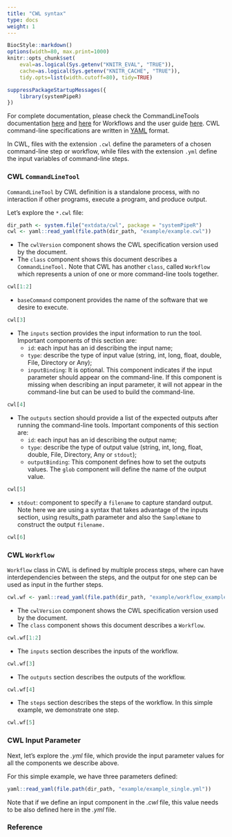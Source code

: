 ```yaml
---
title: "CWL syntax" 
type: docs
weight: 1
---
```


```r
BiocStyle::markdown()
options(width=80, max.print=1000)
knitr::opts_chunk$set(
    eval=as.logical(Sys.getenv("KNITR_EVAL", "TRUE")),
    cache=as.logical(Sys.getenv("KNITR_CACHE", "TRUE")), 
    tidy.opts=list(width.cutoff=80), tidy=TRUE)
```

```r
suppressPackageStartupMessages({
    library(systemPipeR)
})
```

For complete documentation, please check the CommandLineTools documentation [here](https://www.commonwl.org/v1.2/CommandLineTool.html) 
and [here](https://www.commonwl.org/v1.2/Workflow.html) for Workflows and the user guide [here](https://www.commonwl.org/user_guide/). 
CWL command-line specifications are written in [YAML](http://yaml.org/) format.

In CWL, files with the extension `.cwl` define the parameters of a chosen 
command-line step or workflow, while files with the extension `.yml` define 
the input variables of command-line steps. 

### CWL `CommandLineTool`

`CommandLineTool` by CWL definition is a standalone process, with no interaction 
if other programs, execute a program, and produce output. 

Let's explore the `*.cwl` file: 

```r
dir_path <- system.file("extdata/cwl", package = "systemPipeR")
cwl <- yaml::read_yaml(file.path(dir_path, "example/example.cwl"))
```

- The `cwlVersion` component shows the CWL specification version used by the document. 
- The `class` component shows this document describes a `CommandLineTool.`
Note that CWL has another `class`, called `Workflow` which represents a union of one 
or more command-line tools together. 

```r
cwl[1:2]
```

- `baseCommand` component provides the name of the software that we desire to execute.

```r
cwl[3]
```

- The `inputs` section provides the input information to run the tool. Important 
components of this section are: 
    - `id`: each input has an id describing the input name;
    - `type`: describe the type of input value (string, int, long, float, double, 
    File, Directory or Any);
    - `inputBinding`: It is optional. This component indicates if the input 
    parameter should appear on the command-line. If this component is missing 
    when describing an input parameter, it will not appear in the command-line 
    but can be used to build the command-line.

```r
cwl[4]
```

- The `outputs` section should provide a list of the expected outputs after running the command-line tools. Important 
components of this section are: 
    - `id`: each input has an id describing the output name;
    - `type`: describe the type of output value (string, int, long, float, double, 
    File, Directory, Any or `stdout`);
    - `outputBinding`: This component defines how to set the outputs values. The `glob` component will define the name of the output value. 

```r
cwl[5]
```

- `stdout`: component to specify a `filename` to capture standard output.
Note here we are using a syntax that takes advantage of the inputs section, 
using results_path parameter and also the `SampleName` to construct the output `filename.` 

```r
cwl[6]
```

### CWL `Workflow`

`Workflow` class in CWL is defined by multiple process steps, where can have 
interdependencies between the steps, and the output for one step can be used as 
input in the further steps.

```r
cwl.wf <- yaml::read_yaml(file.path(dir_path, "example/workflow_example.cwl"))
```

- The `cwlVersion` component shows the CWL specification version used by the document. 
- The `class` component shows this document describes a `Workflow`.

```r
cwl.wf[1:2]
```

- The `inputs` section describes the inputs of the workflow.

```r
cwl.wf[3]
```

- The `outputs` section describes the outputs of the workflow.

```r
cwl.wf[4]
```

- The `steps` section describes the steps of the workflow. In this simple example, 
we demonstrate one step.

```r
cwl.wf[5]
```

### CWL Input Parameter 

Next, let's explore the *.yml* file, which provide the input parameter values for all
the components we describe above. 

For this simple example, we have three parameters defined:

```r
yaml::read_yaml(file.path(dir_path, "example/example_single.yml"))
```

Note that if we define an input component in the *.cwl* file, this value needs 
to be also defined here in the *.yml* file. 

### Reference
